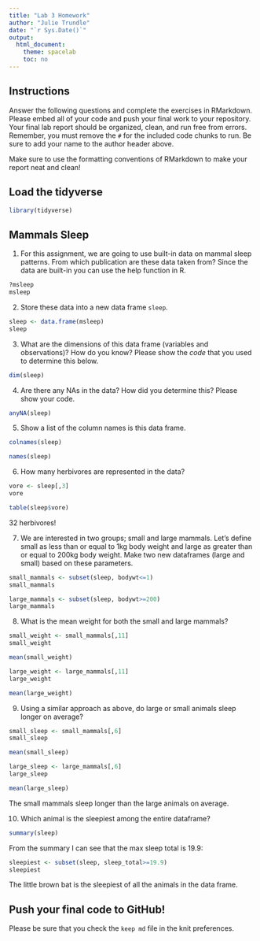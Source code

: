 ```yaml
---
title: "Lab 3 Homework"
author: "Julie Trundle"
date: "`r Sys.Date()`"
output:
  html_document:
    theme: spacelab
    toc: no
---
```


## Instructions
Answer the following questions and complete the exercises in RMarkdown. Please embed all of your code and push your final work to your repository. Your final lab report should be organized, clean, and run free from errors. Remember, you must remove the `#` for the included code chunks to run. Be sure to add your name to the author header above.  

Make sure to use the formatting conventions of RMarkdown to make your report neat and clean!  

## Load the tidyverse
```r
library(tidyverse)
```

## Mammals Sleep
1. For this assignment, we are going to use built-in data on mammal sleep patterns. From which publication are these data taken from? Since the data are built-in you can use the help function in R.
```r
?msleep
msleep
```

2. Store these data into a new data frame `sleep`.
```r
sleep <- data.frame(msleep)
sleep
```

3. What are the dimensions of this data frame (variables and observations)? How do you know? Please show the *code* that you used to determine this below.  
```r
dim(sleep)
```

4. Are there any NAs in the data? How did you determine this? Please show your code.  
```r
anyNA(sleep)
```

5. Show a list of the column names is this data frame.
```r
colnames(sleep)
```
```r
names(sleep)
```

6. How many herbivores are represented in the data?  
```r
vore <- sleep[,3]
vore
```
```r
table(sleep$vore)
```
32 herbivores!

7. We are interested in two groups; small and large mammals. Let's define small as less than or equal to 1kg body weight and large as greater than or equal to 200kg body weight. Make two new dataframes (large and small) based on these parameters.
```r
small_mammals <- subset(sleep, bodywt<=1)
small_mammals
```
```r
large_mammals <- subset(sleep, bodywt>=200)
large_mammals
```
8. What is the mean weight for both the small and large mammals?
```r
small_weight <- small_mammals[,11]
small_weight
```

```r
mean(small_weight)
```
```r
large_weight <- large_mammals[,11]
large_weight
```
```r
mean(large_weight)
```

9. Using a similar approach as above, do large or small animals sleep longer on average?  
```r
small_sleep <- small_mammals[,6]
small_sleep
```

```r
mean(small_sleep)
```
```r
large_sleep <- large_mammals[,6]
large_sleep
```
```r
mean(large_sleep)
```
The small mammals sleep longer than the large animals on average. 

10. Which animal is the sleepiest among the entire dataframe?
```r
summary(sleep)
```
From the summary I can see that the max sleep total is 19.9: 
```r
sleepiest <- subset(sleep, sleep_total>=19.9)
sleepiest
```
The little brown bat is the sleepiest of all the animals in the data frame. 

## Push your final code to GitHub!
Please be sure that you check the `keep md` file in the knit preferences.   